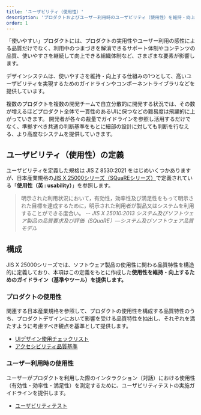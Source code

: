 ```yaml
---
title: 'ユーザビリティ（使用性）'
description: 'プロダクトおよびユーザー利用時のユーザビリティ（使用性）を維持・向上するためのガイドライン（基準やツール）を提供します。'
order: 1
---
```


「使いやすい」プロダクトには、プロダクトの実用性やユーザー利用の感性による品質だけでなく、利用中のつまづきを解消できるサポート体制やコンテンツの品質、使いやすさを継続して向上できる組織体制など、さまざまな要素が影響します。

デザインシステムは、使いやすさを維持・向上する仕組みの1つとして、高いユーザビリティを実現するためのガイドラインやコンポーネントライブラリなどを提供しています。

複数のプロダクトを複数の開発チームで自立分散的に開発する状況では、その数が増えるほどプロダクト全体で一貫性のあるUIに保つなどの難易度は飛躍的に上がっていきます。
開発者が各々の裁量でガイドラインを参照し活用するだけでなく、準拠すべき共通の判断基準をもとに細部の設計に対しても判断を行なえる、より高度なシステムを提供していきます。


## ユーザビリティ（使用性）の定義
ユーザビリティを定義した規格は JIS Z 8530:2021 をはじめいくつかありますが、日本産業規格の[JIS X 25000シリーズ（SQuaREシリーズ）](https://webdesk.jsa.or.jp/books/W11M0090/index/?bunsyo_id=JIS+X+25000%3A2017)で定義されている「**使用性（英 : usability）**」を参照します。

> 明示された利用状況において，有効性，効率性及び満足性をもって明示された目標を達成するために，明示された利用者が製品又はシステムを利用することができる度合い。
> -- <cite>JIS X 25010:2013 システム及びソフトウェア製品の品質要求及び評価（SQuaRE）―システム及びソフトウェア品質モデル</cite>


## 構成
JIS X 25000シリーズでは、ソフトウェア製品の使用性に関わる品質特性を構造的に定義しており、本項はこの定義をもとに作成した**使用性を維持・向上するためのガイドライン（基準やツール）を提供します。**


### プロダクトの使用性
関連する日本産業規格を参照して、プロダクトの使用性を構成する品質特性のうち、プロダクトデザインにおいて影響を受ける品質特性を抽出し、それぞれを満たすように考慮すべき観点を基準として提供します。

- [UIデザイン使用チェックリスト](/products/usability/usability-checklist/)
- [アクセシビリティ品質基準](/products/usability/accesibility/)


### ユーザー利用時の使用性
ユーザーがプロダクトを利用した際のインタラクション（対話）における使用性（有効性・効率性・満足性）を測定するために、ユーザビリティテストの実施ガイドラインを提供します。

- [ユーザビリティテスト](/products/usability/usability-test/)
